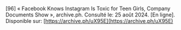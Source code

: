 \[96\]		« Facebook Knows Instagram Is Toxic for Teen Girls, Company Documents Show », archive.ph. Consulté le: 25 août 2024\. \[En ligne\]. Disponible sur: [https://archive.ph/uX95E](https://archive.ph/uX95E)